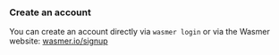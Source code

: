 
### Create an account

You can create an account directly via `wasmer login` or via the Wasmer website:
[wasmer.io/signup](https://wasmer.io/signup)
